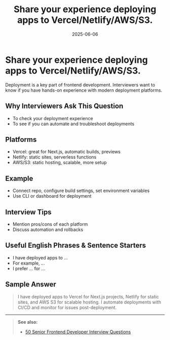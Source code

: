 ﻿---
title: 'Share your experience deploying apps to Vercel/Netlify/AWS/S3.'
date: '2025-06-06'
tags: ['interview', 'deployment', 'vercel', 'netlify', 'aws', 's3', 'frontend']
draft: false
summary: 'A practical guide to deploying frontend apps to Vercel, Netlify, AWS, and S3, with examples and interview tips.'
authors: ['default']
layout: PostSimple
---

# Share your experience deploying apps to Vercel/Netlify/AWS/S3.

Deployment is a key part of frontend development. Interviewers want to know if you have hands-on experience with modern deployment platforms.

## Why Interviewers Ask This Question

- To check your deployment experience
- To see if you can automate and troubleshoot deployments

## Platforms

- Vercel: great for Next.js, automatic builds, previews
- Netlify: static sites, serverless functions
- AWS/S3: static hosting, scalable, more setup

## Example

- Connect repo, configure build settings, set environment variables
- Use CLI or dashboard for deployment

## Interview Tips

- Mention pros/cons of each platform
- Discuss automation and rollbacks

## Useful English Phrases & Sentence Starters

- I have deployed apps to ...
- For example, ...
- I prefer ... for ...

## Sample Answer

> I have deployed apps to Vercel for Next.js projects, Netlify for static sites, and AWS S3 for scalable hosting. I automate deployments with CI/CD and monitor for issues post-deployment.

---

> **See also:**
>
> - [50 Senior Frontend Developer Interview Questions](./)
